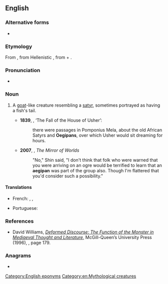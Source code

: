 {{also|Aegipan}}
==English==

===Alternative forms===
* {{l|en|oegipan}}

===Etymology===
From {{etyl|la|en}} {{m|la|Aegipan|Aegipān}}, from Hellenistic {{etyl|grc|en}} {{m|grc|Αἰγίπαν}}, from {{m|grc|αἴξ||goat}} + {{m|grc|Πάν||Pan}}.

===Pronunciation===
* {{a|UK}} {{IPA|en|/ˈiːdʒɪpan/}}

===Noun===
{{en-noun|s|aegipanes}}

# {{lb|en|Classical mythology}} A [[goat]]-like creature resembling a [[satyr]], sometimes portrayed as having a fish's tail.
#* '''1839''', {{w|Edgar Allan Poe}}, ‘The Fall of the House of Usher’:
#*: there were passages in Pomponius Mela, about the old African Satyrs and '''Oegipans''', over which Usher would sit dreaming for hours.
#* '''2007''', {{w|David Drake}}, ''The Mirror of Worlds''
#*: "No," Shin said, "I don't think that folk who were warned that you were arriving on an ogre would be terrified to learn that an '''aegipan''' was part of the group also. Though I'm flattered that you'd consider such a possibility."

====Translations====
{{trans-top|goat-like creature resembling a satyr}}
* French: {{t+|fr|ægipan|m}}, {{t+|fr|égipan|m}}, {{t+|fr|égypan|m}}
{{trans-mid}}
* Portuguese: {{t|pt|egipã|m}}
{{trans-bottom}}

===References===
<references/>

* David Williams, ''[http://books.google.com/books?id=Ohj0ouRqorgC Deformed Discourse: The Function of the Monster in Mediaeval Thought and Literature]'', McGill-Queen’s University Press (1996), {{ISBN|0-7735-1871-1}}, page 179.

===Anagrams===
* {{anagrams|en|a=aaeginp|nagapie|paginae}}

[[Category:English eponyms]]
[[Category:en:Mythological creatures]]